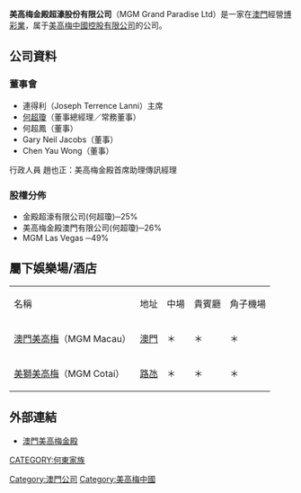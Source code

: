 '''美高梅金殿超濠股份有限公司'''（MGM Grand Paradise Ltd）是一家在[[澳門|澳門]]經營[[澳門博彩業|博彩業]]，属于[[美高梅中國控股有限公司|美高梅中國控股有限公司]]的公司。

==公司資料==
===董事會===
*連得利（Joseph Terrence Lanni）主席
*[[何超瓊|何超瓊]]（董事總經理／常務董事）
*何超鳳（董事）
*Gary Neil Jacobs（董事）
*Chen Yau Wong（董事）
行政人員
趙也正：美高梅金殿首席助理傳訊經理

===股權分佈===
*金殿超濠有限公司(何超瓊)─25% 
*美高梅金殿澳門有限公司(何超瓊)─26% 
*MGM Las Vegas ─49%

==屬下娛樂場/酒店==
{| border="1" 
|- 
|名稱 || 地址 || 中場 || 貴賓廳 || 角子機場
|- 
|[[澳門美高梅|澳門美高梅]]（MGM Macau）|| [[澳門|澳門]] || ＊ || ＊ || ＊ ||2007年12月開幕
|-
|[[美獅美高梅|美獅美高梅]]（MGM Cotai）|| [[路氹|路氹]] || ＊ || ＊ || ＊ ||2018年2月13日開幕
|}

== 外部連結 ==
*[https://web.archive.org/web/20070304162916/http://www.mgmgrand.com.mo/ 澳門美高梅金殿]

{{澳門博彩業}}

[[Category:澳門公司|Category:澳門公司]]
[[Category:美高梅中國|Category:美高梅中國]]
[[CATEGORY:何東家族|CATEGORY:何東家族]]